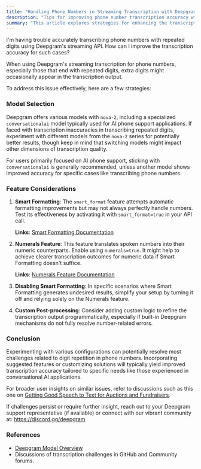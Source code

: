 ```yaml
---
title: "Handling Phone Numbers in Streaming Transcription with Deepgram"
description: "Tips for improving phone number transcription accuracy with repeated digits using Deepgram's streaming API."
summary: "This article explores strategies for enhancing the transcription accuracy of phone numbers, particularly those with repeated digits, when using Deepgram's streaming speech-to-text API. It covers model selection, smart formatting, and other feature considerations to optimise transcription performance."
---
```


<CommunityQuestion>I'm having trouble accurately transcribing phone numbers with repeated digits using Deepgram's streaming API. How can I improve the transcription accuracy for such cases?</CommunityQuestion>

When using Deepgram's streaming transcription for phone numbers, especially those that end with repeated digits, extra digits might occasionally appear in the transcription output. 

To address this issue effectively, here are a few strategies:

### Model Selection

Deepgram offers various models with `nova-2`, including a specialized `conversationalai` model typically used for AI phone support applications. If faced with transcription inaccuracies in transcribing repeated digits, experiment with different models from the `nova-2` series for potentially better results, though keep in mind that switching models might impact other dimensions of transcription quality.

For users primarily focused on AI phone support, sticking with `conversationalai` is generally recommended, unless another model shows improved accuracy for specific cases like transcribing phone numbers.

### Feature Considerations

1. **Smart Formatting**: The `smart_format` feature attempts automatic formatting improvements but may not always perfectly handle numbers. Test its effectiveness by activating it with `smart_format=true` in your API call. 

   **Links**: [Smart Formatting Documentation](https://developers.deepgram.com/docs/smart-format)

2. **Numerals Feature**: This feature translates spoken numbers into their numeric counterparts. Enable using `numerals=true`. It might help to achieve clearer transcription outcomes for numeric data if Smart Formatting doesn't suffice.

   **Links**: [Numerals Feature Documentation](https://developers.deepgram.com/docs/numerals)

3. **Disabling Smart Formatting**: In specific scenarios where Smart Formatting generates undesired results, simplify your setup by turning it off and relying solely on the Numerals feature.

4. **Custom Post-processing**: Consider adding custom logic to refine the transcription output programmatically, especially if built-in Deepgram mechanisms do not fully resolve number-related errors.

### Conclusion

Experimenting with various configurations can potentially resolve most challenges related to digit repetition in phone numbers. Incorporating suggested features or customizing solutions will typically yield improved transcription accuracy tailored to specific needs like those experienced in conversational AI applications.

For broader user insights on similar issues, refer to discussions such as this one on [Getting Good Speech to Text for Auctions and Fundraisers](https://github.com/orgs/deepgram/discussions/957).

If challenges persist or require further insight, reach out to your Deepgram support representative (if available) or connect with our vibrant community at: https://discord.gg/deepgram

### References
- [Deepgram Model Overview](https://developers.deepgram.com/docs/models-languages-overview#nova-2)
- Discussions of transcription challenges in GitHub and Community forums.